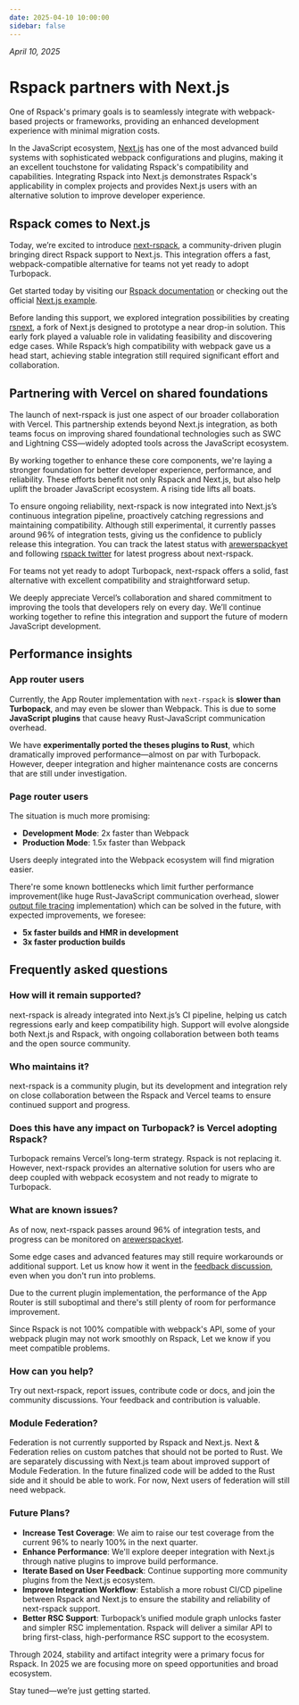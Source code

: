 ```yaml
---
date: 2025-04-10 10:00:00
sidebar: false
---
```


_April 10, 2025_

# Rspack partners with Next.js

One of Rspack's primary goals is to seamlessly integrate with webpack-based projects or frameworks, providing an enhanced development experience with minimal migration costs.

In the JavaScript ecosystem, [Next.js](https://nextjs.org/) has one of the most advanced build systems with sophisticated webpack configurations and plugins, making it an excellent touchstone for validating Rspack's compatibility and capabilities. Integrating Rspack into Next.js demonstrates Rspack's applicability in complex projects and provides Next.js users with an alternative solution to improve developer experience.

## Rspack comes to Next.js

Today, we’re excited to introduce [next-rspack](https://www.npmjs.com/package/next-rspack), a community-driven plugin bringing direct Rspack support to Next.js. This integration offers a fast, webpack-compatible alternative for teams not yet ready to adopt Turbopack.

Get started today by visiting our [Rspack documentation](/guide/tech/next) or checking out the official [Next.js example](https://github.com/vercel/next.js/tree/canary/examples/with-rspack).

Before landing this support, we explored integration possibilities by creating [rsnext](https://github.com/ScriptedAlchemy/rsnext/tree/rspack), a fork of Next.js designed to prototype a near drop-in solution. This early fork played a valuable role in validating feasibility and discovering edge cases. While Rspack’s high compatibility with webpack gave us a head start, achieving stable integration still required significant effort and collaboration.

## Partnering with Vercel on shared foundations

The launch of next-rspack is just one aspect of our broader collaboration with Vercel. This partnership extends beyond Next.js integration, as both teams focus on improving shared foundational technologies such as SWC and Lightning CSS—widely adopted tools across the JavaScript ecosystem.

By working together to enhance these core components, we're laying a stronger foundation for better developer experience, performance, and reliability. These efforts benefit not only Rspack and Next.js, but also help uplift the broader JavaScript ecosystem. A rising tide lifts all boats.

To ensure ongoing reliability, next-rspack is now integrated into Next.js’s continuous integration pipeline, proactively catching regressions and maintaining compatibility. Although still experimental, it currently passes around 96% of integration tests, giving us the confidence to publicly release this integration. You can track the latest status with [arewerspackyet](https://www.arewerspackyet.com/) and following [rspack twitter](https://x.com/rspack_dev) for latest progress about next-rspack.

For teams not yet ready to adopt Turbopack, next-rspack offers a solid, fast alternative with excellent compatibility and straightforward setup.

We deeply appreciate Vercel’s collaboration and shared commitment to improving the tools that developers rely on every day. We’ll continue working together to refine this integration and support the future of modern JavaScript development.

## Performance insights

### App router users

Currently, the App Router implementation with `next-rspack` is **slower than Turbopack**, and may even be slower than Webpack. This is due to some **JavaScript plugins** that cause heavy Rust-JavaScript communication overhead.

We have **experimentally ported the theses plugins to Rust**, which dramatically improved performance—almost on par with Turbopack. However, deeper integration and higher maintenance costs are concerns that are still under investigation.

### Page router users

The situation is much more promising:

- **Development Mode**: 2x faster than Webpack
- **Production Mode**: 1.5x faster than Webpack

Users deeply integrated into the Webpack ecosystem will find migration easier.

There're some known bottlenecks which limit further performance improvement(like huge Rust-JavaScript communication overhead, slower [output file tracing](https://nextjs.org/docs/pages/api-reference/config/next-config-js/output#how-it-works) implementation) which can be solved in the future, with expected improvements, we foresee:

- **5x faster builds and HMR in development**
- **3x faster production builds**

## Frequently asked questions

### How will it remain supported?

next-rspack is already integrated into Next.js’s CI pipeline, helping us catch regressions early and keep compatibility high. Support will evolve alongside both Next.js and Rspack, with ongoing collaboration between both teams and the open source community.

### Who maintains it?

next-rspack is a community plugin, but its development and integration rely on close collaboration between the Rspack and Vercel teams to ensure continued support and progress.

### Does this have any impact on Turbopack? is Vercel adopting Rspack?

Turbopack remains Vercel’s long-term strategy. Rspack is not replacing it. However, next-rspack provides an alternative solution for users who are deep coupled with webpack ecosystem and not ready to migrate to Turbopack.

### What are known issues?

As of now, next-rspack passes around 96% of integration tests, and progress can be monitored on [arewerspackyet](https://www.arewerspackyet.com/).

Some edge cases and advanced features may still require workarounds or additional support. Let us know how it went in the [feedback discussion](https://github.com/vercel/next.js/discussions/77800), even when you don't run into problems.

Due to the current plugin implementation, the performance of the App Router is still suboptimal and there's still plenty of room for performance improvement.

Since Rspack is not 100% compatible with webpack's API, some of your webpack plugin may not work smoothly on Rspack, Let we know if you meet compatible problems.

### How can you help?

Try out next-rspack, report issues, contribute code or docs, and join the community discussions. Your feedback and contribution is valuable.

### Module Federation?

Federation is not currently supported by Rspack and Next.js. Next & Federation relies on custom patches that should not be ported to Rust.
We are separately discussing with Next.js team about improved support of Module Federation. In the future finalized code will be added to the Rust side and it should be able to work. For now, Next users of federation will still need webpack.

### Future Plans?

- **Increase Test Coverage**: We aim to raise our test coverage from the current 96% to nearly 100% in the next quarter.
- **Enhance Performance**: We'll explore deeper integration with Next.js through native plugins to improve build performance.
- **Iterate Based on User Feedback**: Continue supporting more community plugins from the Next.js ecosystem.
- **Improve Integration Workflow**: Establish a more robust CI/CD pipeline between Rspack and Next.js to ensure the stability and reliability of next-rspack support.
- **Better RSC Support**: Turbopack’s unified module graph unlocks faster and simpler RSC implementation. Rspack will deliver a similar API to bring first-class, high-performance RSC support to the ecosystem.

Through 2024, stability and artifact integrity were a primary focus for Rspack. In 2025 we are focusing more on speed opportunities and broad ecosystem.

Stay tuned—we’re just getting started.
